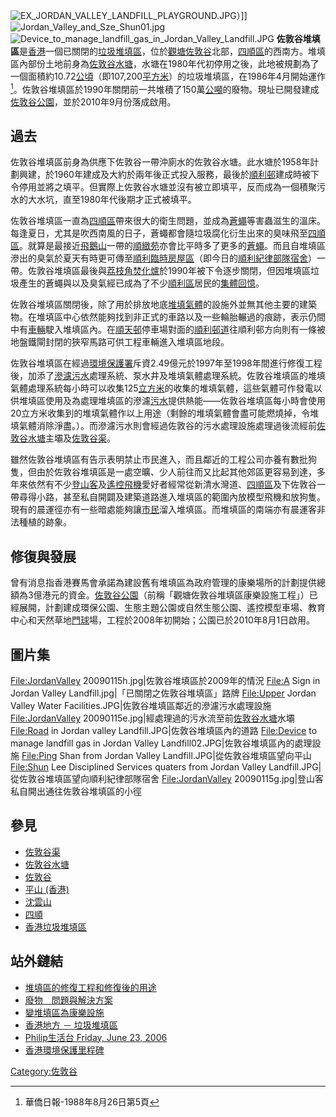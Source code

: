 [[File:EX_JORDAN_VALLEY_LANDFILL_PLAYGROUND.JPG|thumb]]）]]
[[File:Jordan_Valley_and_Sze_Shun01.jpg|thumb]]
[[File:Device_to_manage_landfill_gas_in_Jordan_Valley_Landfill.JPG|thumb]]
'''佐敦谷堆填區'''是[[香港|香港]]一個已關閉的[[垃圾堆填區|垃圾堆填區]]，位於[[觀塘|觀塘]][[佐敦谷|佐敦谷]]北部，[[四順區|四順區]]的西南方。堆填區內部份土地前身為[[佐敦谷水塘|佐敦谷水塘]]，水塘在1980年代初停用之後，此地被規劃為了一個面積約10.72[[公頃|公頃]]（即107,200[[平方米|平方米]]）的垃圾堆填區，在1986年4月開始運作<ref>華僑日報-1988年8月26日第5頁</ref>。佐敦谷堆填區於1990年關閉前一共堆積了150萬[[公噸|公噸]]的廢物。現址已開發建成[[佐敦谷公園|佐敦谷公園]]，並於2010年9月份落成啟用。

==過去==
佐敦谷堆填區前身為供應下佐敦谷一帶沖廁水的佐敦谷水塘。此水塘於1958年計劃興建，於1960年建成及大約於兩年後正式投入服務，最後於[[順利邨|順利邨]]建成時被下令停用並將之填平。但實際上佐敦谷水塘並沒有被立即填平，反而成為一個積聚污水的大水坑，直至1980年代後期才正式被填平。

佐敦谷堆填區一直為[[四順區|四順區]]帶來很大的衛生問題，並成為[[蒼蠅|蒼蠅]]等害蟲滋生的溫床。每逢夏日，尤其是吹西南風的日子，蒼蠅都會隨垃圾腐化衍生出來的臭味飛至[[四順區|四順區]]。就算是最接近[[飛鵝山|飛鵝山]]一帶的[[順緻苑|順緻苑]]亦會比平時多了更多的[[蒼蠅|蒼蠅]]。而且自堆填區滲出的臭氣於夏天有時更可傳至[[臨時房屋區#觀塘區|順利臨時房屋區]]（即今日的[[順利紀律部隊宿舍|順利紀律部隊宿舍]]）一帶。佐敦谷堆填區最後與[[荔枝角焚化爐|荔枝角焚化爐]]於1990年被下令逐步關閉，但因堆填區垃圾產生的蒼蠅與以及臭氣經已成為了不少[[順利區|順利區]]居民的[[集體回憶|集體回憶]]。

佐敦谷堆填區關閉後，除了用於排放地底[[堆填氣體|堆填氣體]]的設施外並無其他主要的建築物。在堆填區中心依然能夠找到非正式的車路以及一些輪胎輾過的痕跡，表示仍間中有[[車輛|車輛]]駛入堆填區內。在[[順天邨|順天邨]]停車場對面的[[順利邨道|順利邨道]]往順利邨方向則有一條被地盤鐵閘封閉的狹窄馬路可供工程車輛進入堆填區地段。

佐敦谷堆填區在經過[[環境保護署_(香港)|環境保護署]]斥資2.49億元於1997年至1998年間進行修復工程後，加添了[[滲濾污水|滲濾污水]]處理系統、泵水井及堆填氣體處理系統。佐敦谷堆填區的堆填氣體處理系統每小時可以收集125[[立方米|立方米]]的收集的堆填氣體，這些氣體可作發電以供堆填區使用及為處理堆填區的滲濾[[污水|污水]]提供熱能——佐敦谷堆填區每小時會使用20立方米收集到的堆填氣體作以上用途（剩餘的堆填氣體會盡可能燃燒掉，令堆填氣體消除淨盡。）。而滲濾污水則會經過佐敦谷的污水處理設施處理過後流經前[[佐敦谷水塘|佐敦谷水塘]]主壩及[[佐敦谷渠|佐敦谷渠]]。

雖然佐敦谷堆填區有告示表明禁止市民進入，而且鄰近的工程公司亦養有數批狗隻，但由於佐敦谷堆填區是一處空曠、少人前往而又比起其他郊區更容易到達，多年來依然有不少[[登山客|登山客]]及[[遙控飛機|遙控飛機]]愛好者經常從新清水灣道、[[四順區|四順區]]及下佐敦谷一帶尋得小路，甚至私自開闢及建築道路進入堆填區的範圍內放模型飛機和放狗隻。現有的晨運徑亦有一些暗處能夠讓[[市民|市民]]溜入堆填區。而堆填區的南端亦有晨運客非法種植的跡象。

==修復與發展==

曾有消息指香港賽馬會承諾為建設舊有堆填區為政府管理的康樂場所的計劃提供總額為3億港元的資金。[[佐敦谷公園|佐敦谷公園]]（前稱「觀塘佐敦谷堆填區康樂設施工程」）已經展開，計劃建成環保公園、生態主題公園或自然生態公園、遙控模型車場、教育中心和天然草地[[門球|門球]]場，工程於2008年初開始；公園已於2010年8月1日啟用。

==圖片集==
<gallery>
File:JordanValley 20090115h.jpg|佐敦谷堆填區於2009年的情況
File:A Sign in Jordan Valley Landfill.jpg|「已關閉之佐敦谷堆填區」路牌
File:Upper Jordan Valley Water Facilities.JPG|佐敦谷堆填區鄰近的滲濾污水處理設施
File:JordanValley 20090115e.jpg|經處理過的污水流至前[[佐敦谷水塘|佐敦谷水塘]]水壩
File:Road in Jordan valley Landfill.JPG|佐敦谷堆填區內的道路
File:Device to manage landfill gas in Jordan Valley Landfill02.JPG|佐敦谷堆填區內的處理設施
File:Ping Shan from Jordan Valley Landfill.JPG|從佐敦谷堆填區望向平山
File:Shun Lee Disciplined Services quaters from Jordan Valley Landfill.JPG|從佐敦谷堆填區望向順利紀律部隊宿舍
File:JordanValley 20090115g.jpg|登山客私自開出通往佐敦谷堆填區的小徑
</gallery>

==參見==
* [[佐敦谷渠|佐敦谷渠]]
* [[佐敦谷水塘|佐敦谷水塘]]
* [[佐敦谷|佐敦谷]]
* [[平山_(香港)|平山 (香港)]]
* [[沈雲山|沈雲山]]
* [[四順|四順]]
* [[香港垃圾堆填區|香港垃圾堆填區]]

==站外鏈結==
* [http://www.epd.gov.hk/epd/tc_chi/environmentinhk/waste/prob_solutions/msw_si_lra.html 堆填區的修復工程和修復後的用途]{{Wayback|url=http://www.epd.gov.hk/epd/tc_chi/environmentinhk/waste/prob_solutions/msw_si_lra.html |date=20101219203245 }}
* [http://www.epd.gov.hk/epd/tc_chi/environmentinhk/waste/prob_solutions/msw_lgu.html 廢物　問題與解決方案]{{Wayback|url=http://www.epd.gov.hk/epd/tc_chi/environmentinhk/waste/prob_solutions/msw_lgu.html |date=20061018200919 }}
*  [http://www.epd.gov.hk/epd/misc/tc_chi/annualrpts/textonly/annual_rpt1999/ch7_4.html 變堆填區為康樂設施]{{Wayback|url=http://www.epd.gov.hk/epd/misc/tc_chi/annualrpts/textonly/annual_rpt1999/ch7_4.html |date=20041211163351 }}
* [http://www.hk-place.com/view.php?id=126 香港地方 － 垃圾堆填區]{{Wayback|url=http://www.hk-place.com/view.php?id=126 |date=20060904010842 }}
* [http://www.xanga.com/philipching?nextdate=6%2F27%2F2006+9%3A54%3A12.560&direction=n Philip生活台 Friday, June 23, 2006]{{dead link|date=2018年2月 |bot=InternetArchiveBot |fix-attempted=yes }}
* [https://archive.is/20121218101030/http://pc211.epd-asg.gov.hk/b5/www.epd.gov.hk/epd/misc/tc_chi/annualrpts/textonly/annual_rpt1998/rtp_1998_miscellan_a.html 香港環境保護里程碑]
{{reflist|2}}
{{香港垃圾堆填區}}

[[Category:佐敦谷|Category:佐敦谷]]